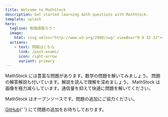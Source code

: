 ```yaml
---
title: Welcome to MathStock
description: Get started learning math questions with MathStock.
template: splash
hero:
  tagline: 勉強頑張ろう！
  image:
    html: <svg xmlns="http://www.w3.org/2000/svg" viewBox="0 0 32 32"><path d="M11.333 13.122c-.128-1.562-.241-2.756-2.287-2.756H7.91v8.4h2.145v.611l-3.083-.029l-3.082.029v-.611h2.144v-8.4h-1.15c-2.046 0-2.159 1.208-2.287 2.756H2l.284-3.367h9.362l.284 3.367h-.6Z" /><path d="M19.289 22.53H10.41v-.61h1.506v-8.453H10.41v-.611h8.637l.412 3.367h-.6c-.213-1.833-.682-2.756-2.855-2.756h-2.213V17.2h.838c1.364 0 1.505-.6 1.505-1.662h.6v3.935h-.6c0-1.08-.142-1.662-1.505-1.662h-.838v4.106h2.216c2.472 0 3-1.108 3.3-3.225h.6Z" /><path d="M27.727 19.186c-.54 0-1.96 0-2.415.029V18.6h1.179l-2.557-3.552l-2.529 3.381a4.1 4.1 0 0 0 1.295.171v.611c-.355-.029-1.576-.029-2.017-.029c-.4 0-1.548 0-1.875.029V18.6h.383a7.459 7.459 0 0 0 .824-.043c.5-.043.54-.085.667-.256l2.854-3.801l-3.153-4.418H19V9.47c.384.028 1.79.028 2.273.028c.582 0 1.918 0 2.429-.028v.611h-1.174l2.117 2.955l2.074-2.784a4.1 4.1 0 0 0-1.293-.17V9.47c.356.028 1.591.028 2.032.028c.4 0 1.534 0 1.861-.028v.611h-.369a5.264 5.264 0 0 0-.838.043c-.469.043-.526.071-.667.256l-2.4 3.21l3.591 5.01H30v.611c-.355-.025-1.818-.025-2.273-.025" /><style>path{fill:#000}@media(prefers-color-scheme:dark){path{fill:#fff}}</style></svg>
  actions:
    - text: 問題はこちら
      link: /past-exams/
      icon: right-arrow
      variant: primary
---
```



<CardGrid>
  <Card title='豊富な問題' icon='pencil'>
    MathStock には豊富な問題があります。数学の問題を解いてみましょう。
  </Card>
  <Card title='解答解説付き' icon='approve-check-circle'>
    問題の解答解説も付いています。解説を読んで理解を深めましょう。
  </Card>
  <Card title='画像を極力減らして省通信' icon='rocket'>
    MathStock
    は画像を極力減らしています。通信量を抑えて快適に問題を解いてください。
  </Card>
  <Card title='問題の追加にご協力ください' icon='github'>
    <p>MathStock はオープンソースです。問題の追加にご協力ください。</p>
    <p>
      <a href='https://github.com/kage1020/MathStock'>GitHub</a>{' '}
      にて問題の追加をお待ちしております。
    </p>
  </Card>
</CardGrid>
